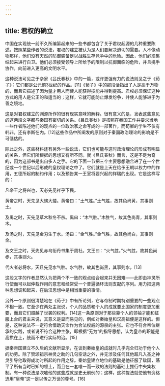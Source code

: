 ```yaml
---
---
---
```

title: 君权的确立
---



中国在实现统一前不久所编纂起来的一些书都包含了关于君权起源的几种重要陈述。按照某些作者的说法，君权的建立被认为是人们要解决迫切的需要。人不像动物那样，他们没有天然的防御装备足以战胜生存竞争中的危险。因此，他们必须集结起来进行自卫。他们必须接受领导上所给予的限制以抗御面临的危险，并且携手协作，向前进入更高的文明水平。

这种说法可见之于杂家《吕氏春秋》中的一篇，或许更强有力的说法则见之于《荀子》；它们都是公元前3世纪的作品。[11]《荀子》中的那段话指出了人是高于万物的，而且它描述了因为量才用人而使人能获得技能并得到提高。君权必须保证这种方式的用人是公正的和适当的；这样，它就可能防止爆发纷争，并使人能够进于为善之境地。

这是对君权建立的渊源所作的很有现实意味的解释。很有意义的是，发表这些意见的这两段文字都与秦国有密切的关系。《吕氏春秋》是按照在秦国工作并要求当地一些作者陈述他们的观点的一位政治家之命写成的一部著作，而荀卿的学生不仅有韩非，还有李斯在内。[12]这些作品中所阐发的原则对于秦国政治理论的影响是不可低估的。

除此之外，这些材料还有另外一些说法，它们也可能与这时政治理论的形成有明显的关系，但它们所根据的思想又有所不同。就《吕氏春秋》而言，这是不足为奇的，因为这部书是出自多人之手。它的下面一节把三个主要思想融合进了在一个世纪或一个世纪以后形成的皇权理论之中了。它们就是上天在给予王朝以权力中的作用，五德所起的制约作用；以及预告某一王室将要兴起的祥瑞的出现。它是这样写的：

凡帝王之将兴也，天必先见祥乎下民。



黄帝之时，天先见大螾大蝼。黄帝曰：“土气胜。”土气胜，故其色尚黄，其事则土。



及禹之时，天先见草木秋冬不杀。禹曰：“木气胜。”木胜气，故其色尚青，其事则木。



及汤之时，天先见金刃生于水。汤曰：“金气胜。”金气胜，故其色尚白，其事则金。



及文王之时，天先见赤乌衔丹书集于周社。文王曰：“火气胜。”火气胜，故其色尚赤，其事则火。



代火者必将水，天且先见水气胜。水气胜，故其色尚黑，其事则水。[13]



这段文字的作者显然认为把两个不一致的观点结合起来并无困难——此即由神灵所行使而可以起仲裁作用的意志和经常受一个普遍循环法则支配的序列。用力把这两种思想调和起来，在后汉思想中是相当重要的事情。

另外一个原则很清楚地在《荀子》中有所论列，它与帝制时期特别重要的一些观点不相一致。它至少在两处主张说，个人的品质和个人的成就要比国家的制度更加重要，而且它们超越了世袭的权利。[14]这一条原则对于那些靠个人的领袖才能和征服上台的君主来说，其意义是显而易见的，例如对秦始皇和汉高祖便是这样的。但是，这种说法不一定符合借助天命作为合法权威的源泉的主张。它也不符合帝位继承的实践，或者说不符合这种主张，即根据“无为”的指导思想，认为皇帝的职能是高拱在上，统而不进行实际的治。[15]

据秦帝国建立不久后的文献所显示，在谈到秦始皇的成就时几乎完全归功于他个人的功劳。除了赞颂祖宗神灵之助的几句空话之外，并无涉及任何其他超凡入圣之神灵引导他取得成功时所起的作用之辞。秦始皇建立地位的基础是他征服了敌国，荡平了所有当时已知的领土，而且在一套唯一而一致的法则的基础上推行中央集权制。有一种说法是吹嘘他的这些成就是史无前例的；这样，这种提法就使他有资格选用“皇帝”这一足以传之万世的尊号。[16]